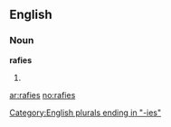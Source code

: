 ==English==

===Noun===
'''rafies'''

# {{plural of|[[rafie]]}}

[[Category:English plurals ending in "-ies"]]

[[ar:rafies]]
[[no:rafies]]